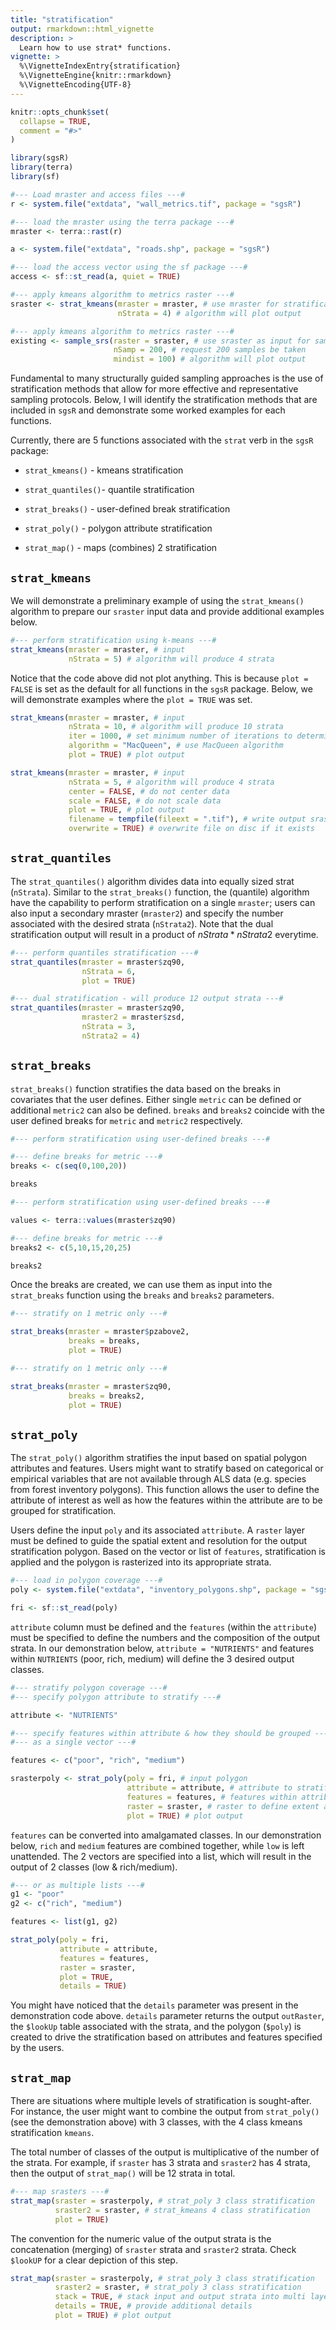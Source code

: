 ```yaml
---
title: "stratification"
output: rmarkdown::html_vignette
description: >
  Learn how to use strat* functions.
vignette: >
  %\VignetteIndexEntry{stratification}
  %\VignetteEngine{knitr::rmarkdown}
  %\VignetteEncoding{UTF-8}
---
```


```r
knitr::opts_chunk$set(
  collapse = TRUE,
  comment = "#>"
)
```

```r
library(sgsR)
library(terra)
library(sf)

#--- Load mraster and access files ---#
r <- system.file("extdata", "wall_metrics.tif", package = "sgsR")

#--- load the mraster using the terra package ---#
mraster <- terra::rast(r)

a <- system.file("extdata", "roads.shp", package = "sgsR")

#--- load the access vector using the sf package ---#
access <- sf::st_read(a, quiet = TRUE)

#--- apply kmeans algorithm to metrics raster ---#
sraster <- strat_kmeans(mraster = mraster, # use mraster for stratification
                        nStrata = 4) # algorithm will plot output

#--- apply kmeans algorithm to metrics raster ---#
existing <- sample_srs(raster = sraster, # use sraster as input for sampling
                       nSamp = 200, # request 200 samples be taken
                       mindist = 100) # algorithm will plot output

```

Fundamental to many structurally guided sampling approaches is the use of stratification methods that allow for more effective and representative sampling protocols. Below, I will identify the stratification methods that are included in `sgsR` and demonstrate some worked examples for each functions. 


Currently, there are 5 functions associated with the `strat` verb in the `sgsR` package:

*   `strat_kmeans()` - kmeans stratification

*   `strat_quantiles()`- quantile stratification

*   `strat_breaks()` - user-defined break stratification

*   `strat_poly()` - polygon attribute stratification

*   `strat_map()` - maps (combines) 2 stratification

## `strat_kmeans` {#kmeans .unnumbered}

We will demonstrate a preliminary example of using the `strat_kmeans()` algorithm to prepare our `sraster` input data and provide additional examples below.

```r
#--- perform stratification using k-means ---#
strat_kmeans(mraster = mraster, # input
             nStrata = 5) # algorithm will produce 4 strata

```

Notice that the code above did not plot anything. This is because `plot = FALSE` is set as the default for all functions in the `sgsR` package. Below, we will demonstrate examples where the `plot = TRUE` was set. 

```r
strat_kmeans(mraster = mraster, # input
             nStrata = 10, # algorithm will produce 10 strata
             iter = 1000, # set minimum number of iterations to determine kmeans centers
             algorithm = "MacQueen", # use MacQueen algorithm
             plot = TRUE) # plot output
```

```r
strat_kmeans(mraster = mraster, # input
             nStrata = 5, # algorithm will produce 4 strata
             center = FALSE, # do not center data
             scale = FALSE, # do not scale data
             plot = TRUE, # plot output
             filename = tempfile(fileext = ".tif"), # write output sraster to file
             overwrite = TRUE) # overwrite file on disc if it exists

```

## `strat_quantiles` {.unnumbered}

The `strat_quantiles()` algorithm divides data into equally sized strat (`nStrata`). Similar to the `strat_breaks()` function, the (quantile) algorithm have the capability to perform stratification on a single `mraster`; users can also input a secondary mraster (`mraster2`) and specify the number associated with the desired strata (`nStrata2`). Note that the dual stratification output will result in a product of $nStrata * nStrata2$ everytime.

```r
#--- perform quantiles stratification ---#
strat_quantiles(mraster = mraster$zq90,
                nStrata = 6,
                plot = TRUE)

#--- dual stratification - will produce 12 output strata ---#
strat_quantiles(mraster = mraster$zq90, 
                mraster2 = mraster$zsd,
                nStrata = 3, 
                nStrata2 = 4)
```
## `strat_breaks` {.unnumbered}

`strat_breaks()` function stratifies the data based on the breaks in covariates that the user defines. Either single `metric` can be defined or additional `metric2` can also be defined. `breaks` and `breaks2` coincide with  the user defined breaks for `metric` and `metric2` respectively. 


```r
#--- perform stratification using user-defined breaks ---#

#--- define breaks for metric ---#
breaks <- c(seq(0,100,20))

breaks

#--- perform stratification using user-defined breaks ---#

values <- terra::values(mraster$zq90)

#--- define breaks for metric ---#
breaks2 <- c(5,10,15,20,25)

breaks2

```

Once the breaks are created, we can use them as input into the `strat_breaks` function using the `breaks` and `breaks2` parameters. 

```r
#--- stratify on 1 metric only ---#

strat_breaks(mraster = mraster$pzabove2,
             breaks = breaks,
             plot = TRUE)
```

```r
#--- stratify on 1 metric only ---#

strat_breaks(mraster = mraster$zq90,
             breaks = breaks2,
             plot = TRUE)
```   

## `strat_poly` {.unnumbered}

The `strat_poly()` algorithm stratifies the input based on spatial polygon attributes and features. Users might want to stratify based on categorical or empirical variables that are not available through ALS data (e.g. species from forest inventory polygons). This function allows the user to define the attribute of interest as well as how the features within the attribute are to be grouped for stratification. 

Users define the input `poly` and its associated `attribute`. A `raster` layer must be defined to guide the spatial extent and resolution for the output stratification polygon. Based on the vector or list of `features`, stratification is applied and the polygon is rasterized into its appropriate strata. 

```r
#--- load in polygon coverage ---#
poly <- system.file("extdata", "inventory_polygons.shp", package = "sgsR")

fri <- sf::st_read(poly)
```

`attribute` column must be defined and the `features` (within the `attribute`) must be specified to define the numbers and the composition of the output strata. In our demonstration below, `attribute = "NUTRIENTS"` and features within `NUTRIENTS` (poor, rich, medium) will define the 3 desired output classes.   

```r
#--- stratify polygon coverage ---#
#--- specify polygon attribute to stratify ---#

attribute <- "NUTRIENTS"

#--- specify features within attribute & how they should be grouped ---#
#--- as a single vector ---#

features <- c("poor", "rich", "medium")

srasterpoly <- strat_poly(poly = fri, # input polygon
                          attribute = attribute, # attribute to stratify by
                          features = features, # features within attribute
                          raster = sraster, # raster to define extent and resolution for output
                          plot = TRUE) # plot output
```

`features` can be converted into amalgamated classes. In our demonstration below, `rich` and `medium` features are combined together, while `low` is left unattended. The 2 vectors are specified into a list, which will result in the output of 2 classes (low & rich/medium).  


```r
#--- or as multiple lists ---#
g1 <- "poor"
g2 <- c("rich", "medium")

features <- list(g1, g2)

strat_poly(poly = fri,
           attribute = attribute,
           features = features,
           raster = sraster,
           plot = TRUE,
           details = TRUE)
```

You might have noticed that the `details` parameter was present in the demonstration code above. `details` parameter returns the output `outRaster`, the `$lookUp` table associated with the strata, and the polygon (`$poly`) is created to drive the stratification based on attributes and features specified by the users. 

## `strat_map` {.unnumbered}

There are situations where multiple levels of stratification is sought-after. For instance, the user might want to combine the output from `strat_poly()` (see the demonstration above) with 3 classes, with the 4 class kmeans stratification `kmeans`. 

The total number of classes of the output is multiplicative of the number of the strata. For example, if `sraster` has 3 strata and `sraster2` has 4 strata, then the output of `strat_map()` will be 12 strata in total. 

```r
#--- map srasters ---#
strat_map(sraster = srasterpoly, # strat_poly 3 class stratification
          sraster2 = sraster, # strat_kmeans 4 class stratification
          plot = TRUE)

```

The convention for the numeric value of the output strata is the concatenation (merging) of `sraster` strata and `sraster2` strata. Check `$lookUP` for a clear depiction of this step. 

```r
strat_map(sraster = srasterpoly, # strat_poly 3 class stratification
          sraster2 = sraster, # strat_poly 3 class stratification
          stack = TRUE, # stack input and output strata into multi layer output raster
          details = TRUE, # provide additional details
          plot = TRUE) # plot output
```
